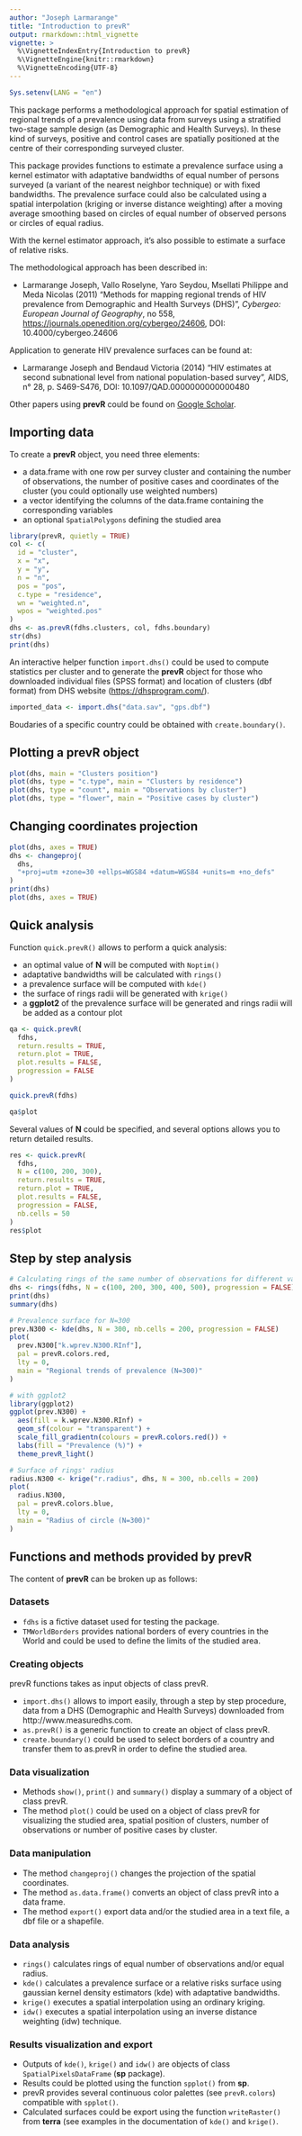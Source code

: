 ---
author: "Joseph Larmarange"
title: "Introduction to prevR"
output: rmarkdown::html_vignette
vignette: >
  %\VignetteIndexEntry{Introduction to prevR}
  %\VignetteEngine{knitr::rmarkdown}
  %\VignetteEncoding{UTF-8}
---

```{r include=FALSE}
Sys.setenv(LANG = "en")
```

This package performs a methodological approach for spatial estimation of regional trends of a prevalence using data from surveys using a stratified two-stage sample design (as Demographic and Health Surveys). In these kind of surveys, positive and control cases are spatially positioned at the centre of their corresponding surveyed cluster.

This package provides functions to estimate a prevalence surface using a kernel estimator with adaptative bandwidths of equal number of persons surveyed (a variant of the nearest neighbor technique) or with fixed bandwidths. The prevalence surface could also be calculated using a spatial interpolation (kriging or inverse distance weighting) after a moving average smoothing based on circles of equal number of observed persons or circles of equal radius.

With the kernel estimator approach, it's also possible to estimate a surface of relative risks.

The methodological approach has been described in: 

- Larmarange Joseph, Vallo Roselyne, Yaro Seydou, Msellati Philippe and Meda Nicolas (2011) "Methods for mapping regional trends of HIV prevalence from Demographic and Health Surveys (DHS)", *Cybergeo: European Journal of Geography*, no 558, <https://journals.openedition.org/cybergeo/24606>, DOI: 10.4000/cybergeo.24606

Application to generate HIV prevalence surfaces can be found at:

- Larmarange Joseph and Bendaud Victoria (2014) "HIV estimates at second subnational level from national population-based survey", AIDS, n° 28, p. S469-S476, DOI: 10.1097/QAD.0000000000000480

Other papers using **prevR** could be found on [Google Scholar](https://scholar.google.fr/scholar?oi=bibs&hl=fr&cites=1938663060375810997,6018660907435103505).

## Importing data

To create a **prevR** object, you need three elements:

- a data.frame with one row per survey cluster and containing the number of observations, the number of positive cases and coordinates of the cluster (you could optionally use weighted numbers)
- a vector identifying the columns of the data.frame containing the corresponding variables
- an optional `SpatialPolygons` defining the studied area

```{r}
library(prevR, quietly = TRUE)
col <- c(
  id = "cluster",
  x = "x",
  y = "y",
  n = "n",
  pos = "pos",
  c.type = "residence",
  wn = "weighted.n",
  wpos = "weighted.pos"
)
dhs <- as.prevR(fdhs.clusters, col, fdhs.boundary)
str(dhs)
print(dhs)
```

An interactive helper function `import.dhs()` could be used to compute statistics per cluster and to generate the **prevR** object for those who downloaded individual files (SPSS format) and location of clusters (dbf format) from DHS website (<https://dhsprogram.com/>).

```{r, eval = FALSE}
imported_data <- import.dhs("data.sav", "gps.dbf")
```

Boudaries of a specific country could be obtained with `create.boundary()`.

## Plotting a prevR object

```{r, fig.width=6, fig.height=6}
plot(dhs, main = "Clusters position")
plot(dhs, type = "c.type", main = "Clusters by residence")
plot(dhs, type = "count", main = "Observations by cluster")
plot(dhs, type = "flower", main = "Positive cases by cluster")
```

## Changing coordinates projection

```{r, fig.width=6, fig.height=6}
plot(dhs, axes = TRUE)
dhs <- changeproj(
  dhs,
  "+proj=utm +zone=30 +ellps=WGS84 +datum=WGS84 +units=m +no_defs"
)
print(dhs)
plot(dhs, axes = TRUE)
```

## Quick analysis

Function `quick.prevR()` allows to perform a quick analysis:

- an optimal value of **N** will be computed with `Noptim()`
- adaptative bandwidths will be calculated with `rings()`
- a prevalence surface will be computed with `kde()`
- the surface of rings radii will be generated with `krige()`
- a **ggplot2** of the prevalence surface will be generated and rings radii will be added as a contour plot

```{r, include=FALSE}
qa <- quick.prevR(
  fdhs,
  return.results = TRUE,
  return.plot = TRUE,
  plot.results = FALSE,
  progression = FALSE
)
```

```{r, eval=FALSE}
quick.prevR(fdhs)
```


```{r, echo=FALSE, fig.width=6, fig.height=6}
qa$plot
```

Several values of **N** could be specified, and several options allows you to return detailed results.

```{r, fig.width=8, fig.height=4}
res <- quick.prevR(
  fdhs,
  N = c(100, 200, 300),
  return.results = TRUE,
  return.plot = TRUE,
  plot.results = FALSE,
  progression = FALSE,
  nb.cells = 50
)
res$plot
```

## Step by step analysis

```{r, fig.width=6, fig.height=6}
# Calculating rings of the same number of observations for different values of N
dhs <- rings(fdhs, N = c(100, 200, 300, 400, 500), progression = FALSE)
print(dhs)
summary(dhs)

# Prevalence surface for N=300
prev.N300 <- kde(dhs, N = 300, nb.cells = 200, progression = FALSE)
plot(
  prev.N300["k.wprev.N300.RInf"],
  pal = prevR.colors.red,
  lty = 0,
  main = "Regional trends of prevalence (N=300)"
)

# with ggplot2
library(ggplot2)
ggplot(prev.N300) +
  aes(fill = k.wprev.N300.RInf) +
  geom_sf(colour = "transparent") +
  scale_fill_gradientn(colours = prevR.colors.red()) +
  labs(fill = "Prevalence (%)") +
  theme_prevR_light()

# Surface of rings' radius
radius.N300 <- krige("r.radius", dhs, N = 300, nb.cells = 200)
plot(
  radius.N300,
  pal = prevR.colors.blue,
  lty = 0,
  main = "Radius of circle (N=300)"
)
```

## Functions and methods provided by prevR

The content of **prevR** can be broken up as follows:

### Datasets

- `fdhs` is a fictive dataset used for testing the package.
- `TMWorldBorders` provides national borders of every countries in the World and could be used to define the limits of the studied area.

### Creating objects

prevR functions takes as input objects of class prevR.

- `import.dhs()` allows to import easily, through a step by step procedure, data from a DHS (Demographic and Health Surveys) downloaded from http://www.measuredhs.com.
- `as.prevR()` is a generic function to create an object of class prevR.
- `create.boundary()` could be used to select borders of a country and transfer them to as.prevR in order to define the studied area.

### Data visualization

- Methods `show()`, `print()` and `summary()` display a summary of a object of class prevR.
- The method `plot()` could be used on a object of class prevR for visualizing the studied area, spatial position of clusters, number of observations or number of positive cases by cluster.

### Data manipulation

- The method `changeproj()` changes the projection of the spatial coordinates.
- The method `as.data.frame()` converts an object of class prevR into a data frame.
- The method `export()` export data and/or the studied area in a text file, a dbf file or a shapefile.

### Data analysis

- `rings()` calculates rings of equal number of observations and/or equal radius.
- `kde()` calculates a prevalence surface or a relative risks surface using gaussian kernel density estimators (kde) with adaptative bandwidths.
- `krige()` executes a spatial interpolation using an ordinary kriging.
- `idw()` executes a spatial interpolation using an inverse distance weighting (idw) technique.

### Results visualization and export

- Outputs of `kde()`, `krige()` and `idw()` are objects of class `SpatialPixelsDataFrame` (**sp** package).
- Results could be plotted using the function `spplot()` from **sp**.
- prevR provides several continuous color palettes (see `prevR.colors`) compatible with `spplot()`.
- Calculated surfaces could be export using the function `writeRaster()`  from **terra** (see examples in the documentation of `kde()` and `krige()`.
